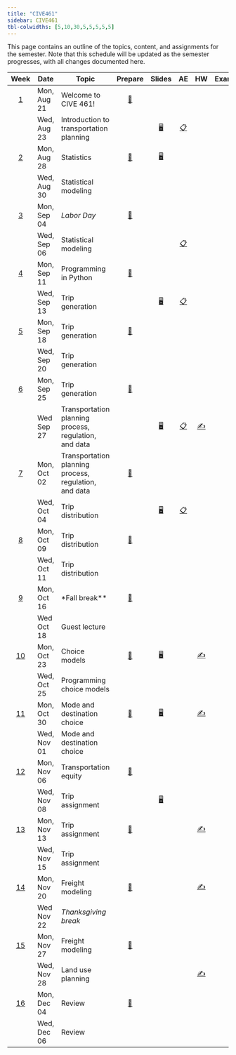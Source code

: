 ```yaml
---
title: "CIVE461"
sidebar: CIVE461
tbl-colwidths: [5,10,30,5,5,5,5,5]
---
```


This page contains an outline of the topics, content, and assignments for the semester.
Note that this schedule will be updated as the semester progresses, with all changes documented here.

::: column-screen-inset-right
|           Week            | Date        | Topic                                               |                             Prepare                             |                                   Slides                                   				|                                                       AE                                                        |                                                                                       HW                                                                                       |                            Exam                            |
|:------:|--------|--------|:------:|:------:|:------:|:------:|:------:|:------:|:------:|
|  [1](/teaching/CIVE461/weeks/week-1.html)  | Mon, Aug 21  | Welcome to CIVE 461!                               | [📖](/teaching/CIVE461/weeks/week-1.html#prepare){aria-label="Week  summary"}    |      				 																      |               |                                                                                                                                   |															|
|                           | Wed, Aug 23  | Introduction to transportation planning			|                                                                 |[🖥️](/teaching/CIVE461/slides/lec-1.html "Lecture slides"){aria-label="Lecture 1 slides"}  |       [📋](/teaching/CIVE461/ae/ae-0-travel-diary.html "Application exercise"){aria-label="Application Exercise 0 instructions"}       |                                                                                                                                                                                |                                                            |
|  [2](/teaching/CIVE461/weeks/week-2.html)  | Mon, Aug 28 | Statistics											|  [📖](/teaching/CIVE461//weeks/week-2.html#prepare){aria-label="Week 2 summary"}  | [🖥️](/teaching/CIVE461/slides/lec-2.html "Lab slides"){aria-label="Lab 2 slides"}      |                                                                                                                 |                                                                                                                                                                                |                                                            |
|                           | Wed, Aug 30 | Statistical modeling								|  																  |  																						  |                                                                                                                 |                                                                                                                                                                                |                                                            |
|  [3](/teaching/CIVE461/weeks/week-3.html)  | Mon, Sep 04 | *Labor Day*											| [📖](/teaching/CIVE461/weeks/week-3.html#prepare){aria-label="Week 3 summary"}   |                                                                            |                                                                                                                 |                                                                                                                                                                                |                                                            |
|                           | Wed, Sep 06 | Statistical modeling						|    															  |    |    [📋](/teaching/CIVE461/ae/ae-1-transportation-planning-experience.html "Application exercise"){aria-label="Application Exercise 1 instructions"}     |                                                                                                                                                                                |                                                            |
|  [4](/teaching/CIVE461/weeks/week-4.html)  | Mon, Sep 11 | Programming in Python								| [📖](/teaching/CIVE461/weeks/week-4.html#prepare){aria-label="Week 4 summary"}   |             |                                                                                                                 |                                                                                                                                                                                |                                                            |
|                           | Wed, Sep 13 | Trip generation										|    															  |  [🖥️](/teaching/CIVE461/slides/lec-3.html "Lecture slides"){aria-label="Lecture 3 slides"}  |   [📋](/teaching/CIVE461/ae/ae-2-statistics.html "Application exercise"){aria-label="Application Exercise 2 instructions"}                                                                                                              |                                                                                                                                                                                |                                                            |
|  [5](/teaching/CIVE461/weeks/week-5.html)  | Mon, Sep 18 | Trip generation										|   [📖](/teaching/CIVE461/weeks/week-5.html#prepare){aria-label="Week 5 summary"} |      																				      |                                                                                                                 |                                                                                                                                                                                |                                                            |
|                           | Wed, Sep 20  | Trip generation									|   															  |  																						  |                                                                                                                 |                                                                                                                                                                                |                                                            |
|  [6](/teaching/CIVE461/weeks/week-6.html)  | Mon, Sep 25  | 	Trip generation						| [📖](/teaching/CIVE461/weeks/week-6.html#prepare){aria-label="Week 6 summary"}   |                                                                            |                                                                                                                 |                                                                                                                                                                                |                                                            |
|                           | Wed  Sep 27 | Transportation planning process, regulation, and data						|                                                                 |           [🖥️](/teaching/CIVE461/slides/lec-4.html "Lecture slides"){aria-label="Lecture 4 slides"}                                                                 |            [📋](/teaching/CIVE461/ae/ae-3-transport-plans.html){aria-label="Application Exercise 3 instructions"}                                                                                                     |                                                                                                                                                                        [✍️](/teaching/CIVE461/project/project-description.html#report-1)        |  |
|  [7](/teaching/CIVE461/weeks/week-7.html)  | Mon, Oct 02 | Transportation planning process, regulation, and data		| [📖](/teaching/CIVE461/weeks/week.html#prepare){aria-label="Week 7 summary"}   |                                                                            |                                                                                                                 |                                                                                                                                                                                |                                                            |
|                           | Wed, Oct 04 | Trip distribution									|    															  | 				[🖥️](/teaching/CIVE461/supplemental/trip-distribution.html "Supplemental slides"){aria-label="Supplemental slides 1"}																		 |    [📋](/teaching/CIVE461/ae/ae-4-trip-distribution.html){aria-label="Application Exercise 4 instructions"}      |                                                                                                                                                                                |                                                            |
|  [8](/teaching/CIVE461/weeks/week-8.html)  | Mon, Oct 09 | Trip distribution									|  [📖](/teaching/CIVE461/weeks/week-8.html#prepare){aria-label="Week 8 summary"}  |                                                                            |                                                                                                                 |                                                                                                                                                                                |                                                            |
|                           | Wed, Oct 11 | Trip distribution								|    															  |  |       |                                                                                                                                                                                |                                                            |
|  [9](/teaching/CIVE461/weeks/week-9.html)  | Mon, Oct 16 | *Fall break**										| [📖](/teaching/CIVE461/weeks/week-9.html#prepare){aria-label="Week 9 summary"}   |                                                                            |                                                                                                                 |                                                                                                                                                                                |                                                            |
|                           | Wed  Oct 18 |  				Guest lecture						|                                                                 |                                                                            |                                                                                                                 |                                                                                                                                                                                |  |
| [10](/teaching/CIVE461/weeks/week-10.html) | Mon, Oct 23 | 		Choice models					| [📖](/teaching/CIVE461/weeks/week-10.html#prepare){aria-label="Week 10 summary"}  |  [🖥️](/teaching/CIVE461/slides/lec-5.html "Lecture slides"){aria-label="Lecture 5 slides"}                                                                          |                                                                                                                 |                                                                      [✍️](/teaching/CIVE461/project/project-description.html#report-2)                                                                                                          |                                                            |
|                           | Wed, Oct 25 | 			Programming choice models				|  																	| 																							 |                |                                                                                                                                                                                |                                                            |
| [11](/teaching/CIVE461/weeks/week-11.html) | Mon, Oct 30 | 			Mode and destination choice				| [📖](/teaching/CIVE461/weeks/week-11.html#prepare){aria-label="Week 11 summary"}  |          [🖥️](/teaching/CIVE461/slides/lec-6.html "Lecture slides"){aria-label="Lecture 6 slides"}                                                                  |                                                                                                                 |                                     [✍️](/teaching/CIVE461/assignments/indiv_assignment1.html)                                                                                                                                           |                                                            |
|                           | Wed, Nov 01 | 			Mode and destination choice							| 																	|  |                                                                                                                 |                                                                                                                                                                                |                                                            |
| [12](/teaching/CIVE461/weeks/week-12.html) | Mon, Nov 06 | 			Transportation equity							| [📖](/teaching/CIVE461/weeks/week-12.html#prepare){aria-label="Week 12 summary"} |                                                                            |                                                                                                                 |                                                                                                                                                                                |                                                            |
|                           | Wed, Nov 08 | Trip assignment										|  																| 			[🖥️](/teaching/CIVE461/slides/lec-7.html "Lecture slides"){aria-label="Lecture 7 slides"}																					 |                                                                                                                 |                                                                                                                                                                                |                                                            |
| [13](/teaching/CIVE461/weeks/week-13.html) | Mon, Nov 13  | 	Trip assignment								| [📖](/teaching/CIVE461/weeks/week-13.html#prepare){aria-label="Week 13 summary"}  |                                                                            |                                                                                                                 |                     [✍️](/teaching/CIVE461/project/project-description.html#report-3)                                                                                                                                                           |                                                            |
|                           | Wed, Nov 15  | Trip assignment									|  																| 																								 |                                                                        |										|                                                                                                                                                                                |                                                           |
| [14](/teaching/CIVE461/weeks/week-14.html) | Mon, Nov 20 | Freight modeling									| [📖](/teaching/CIVE461/weeks/week-14.html#prepare){aria-label="Week 14 summary"}      |                                                                            |                                                                                                                 |                                                                       [✍️](/teaching/CIVE461/assignments/indiv_assignment2.html)                                                                                                         |                                                            |                                                                                                                                                                                                                                                                                                                                                                                                                                                                                                                                                                                                                                                      
|                           | Wed  Nov 22         | *Thanksgiving break*						|                                                                 |                                                                            |                                                                                                                 |                                                                                                                                                                                |  |                                                                                                                                                                                                                                                                                                                                                                                                                                                                                                                                                                                                                                                      
| [15](/teaching/CIVE461/weeks/week-15.html) | Mon, Nov 27 | Freight modeling									| [📖](/teaching/CIVE461/weeks/week-15.html#prepare){aria-label="Week 15 summary"} |                                                                            |                                                                                                                 |                                                                                                                                                                                |                                                            |
|                           | Wed, Nov 28 | Land use planning							|                                                                 |                                                                            |                                                                                                                 |                                 [✍️](/teaching/CIVE461/project/project-description.html#final-report)                                                                                                                                               |                                                            |
| [16](/teaching/CIVE461/weeks/week-16.html) | Mon, Dec 04 | Review							| [📖](/teaching/CIVE461/weeks/week-16.html#prepare){aria-label="Week 16 summary"}    |                                                                            |                                                                                                                 |                                                                                                                                                                                |                                                            |
|                           | Wed, Dec 06 | Review													|                                                                 |                                                                            |                                                                                                                 |                                                                                                                                                                                |                                                            |
:::

